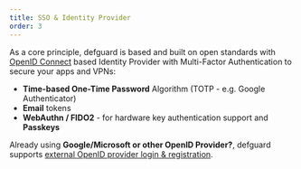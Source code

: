 ```yaml
---
title: SSO & Identity Provider
order: 3
---
```


As a core principle, defguard is based and built on open standards with [OpenID Connect](https://openid.net/connect/) based Identity Provider with Multi-Factor Authentication to secure your apps and VPNs:

- **Time-based One-Time Password** Algorithm (TOTP - e.g. Google Authenticator)
- **Email** tokens
- **WebAuthn / FIDO2** - for hardware key authentication support and **Passkeys**

Already using **Google/Microsoft or other OpenID Provider?**, defguard supports [external OpenID provider login & registration](https://docs.defguard.net/enterprise/external-openid-providers).
